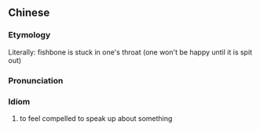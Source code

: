 {{also|骨鲠在喉}}
==Chinese==
{{zh-forms|s=骨鲠在喉|type=211}}

===Etymology===
Literally: fishbone is stuck in one's throat (one won't be happy until it is spit out)

===Pronunciation===
{{zh-pron
|m=gǔgěng zài hóu
|cat=id
}}

===Idiom===
{{zh-idiom}}

# to feel compelled to speak up about something
